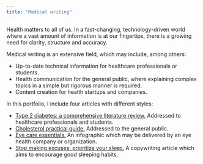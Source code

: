 ```yaml
---
title: "Medical writing"
---
```


Health matters to all of us. In a fast-changing, technology-driven world where a vast amount of information is at our fingertips, there is a growing need for clarity, structure and accuracy.

Medical writing is an extensive field, which may include, among others:

- Up-to-date technical information for healthcare professionals or students.
- Health communication for the general public, where explaining complex topics in a simple but rigorous manner is required.
- Content creation for health startups and companies.

In this portfolio, I include four articles with different styles:

- [Type 2 diabetes: a comprehensive literature review.](medical-writing/diabetes-review.qmd) Addressed to healthcare professionals and students.
-  [Cholesterol practical guide.](medical-writing/cholesterol-guide.qmd)  Addressed to the general public.
- [Eye care essentials.](medical-writing/cholesterol-guide.qmd) An infographic which may be delivered by an eye health company or organization.
- [Stop making excuses: prioritize your sleep.](medical-writing/rest-copywriting.qmd) A copywriting article which aims to encourage good sleeping habits.